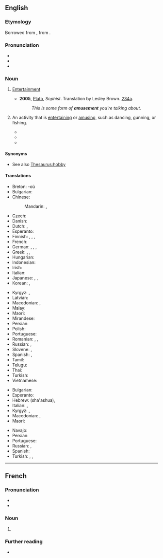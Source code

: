 {{also|Amüsement}}
==English==

===Etymology===
Borrowed from {{etyl|fr|en}} {{m|fr|amusement}}, from {{suffix|amuse|ment|lang=en}}.

===Pronunciation===
* {{IPA|/əˈmjʉu̯z.mənt/|lang=en}}
* {{audio|en-us-amusement.ogg|Audio (US)|lang=en}}
* {{hyphenation|a|muse|ment|lang=en}}

===Noun===
{{en-noun|~}}

# {{lb|en|uncountable}} [[entertainment|Entertainment]]
#* '''2005''', [[w:Plato|Plato]], ''Sophist''. Translation by Lesley Brown. [[w:Stephanus pagination|234a]].
#*: ''This is some form of '''amusement''' you're talking about.''
# {{lb|en|countable}} An activity that is [[entertaining]] or [[amuse|amusing]], such as dancing, gunning, or fishing.
#* {{quote-book|lang=en|passage="What a charming '''amusement''' for young people this is, Mr. Darcy! There is nothing like dancing after all. I consider it as one of the first refinements of polished society."|title=[[S:Pride and Prejudice/Chapter 6|Pride and Prejudice]]|author=Jane Austen|year=1813}}
#* {{quote-book|lang=en|passage=His chief '''amusements''' were gunning and fishing, or sauntering along the beach and through the myrtles, in quest of shells or entomological specimens--his collection of the latter might have been envied by a Swammerdamm.|year=1843|title=[[S:The Gold-Bug|The Gold-Bug]]|author=Edgar Allan Poe}}
#* {{quote-book|lang=en|passage=The Cat was sour-tempered and grumpy, at first, but before they had journeyed far, the crystal creature had discovered a fine '''amusement'''. The long tails of the monkeys were constantly sticking through the bars of their cage, and when they did, the Glass Cat would slyly seize the tails in her paws and pull them.|year=1919|title=[[S:The Magic of Oz/Chapter 20|The Magic of Oz]]|author=L. Frank Baum}}

====Synonyms====
* {{sense|an activity that is entertaining or amusing}} See also [[Thesaurus:hobby]]

====Translations====
{{trans-top|entertainment}}
* Breton: {{t+|br|diduamant|m}} -où
* Bulgarian: {{t+|bg|забавление|n}}
* Chinese:
*: Mandarin: {{t+|cmn|娛樂|sc=Hani}}, {{t+|cmn|娱乐|tr=yúlè|sc=Hani}} <!-- removed Zhuyin (ㄩˊㄌㄜˋ) -->
* Czech: {{t+|cs|zábava|f}}
* Danish: {{t|da|underholdning|c}}
* Dutch: {{t+|nl|amusement|n}}, {{t+|nl|vertier|n}}
* Esperanto: {{t|eo|amuzado}}
* Finnish: {{t+|fi|huvi}}, {{t+|fi|huvitus}}, {{t|fi|huvittuneisuus}}, {{t+|fi|hilpeys}}
* French: {{t+|fr|amusement|m}}
* German: {{t+|de|Amüsement|n}} {{qualifier|obsolete}}, {{t+|de|Entertainment|n}} {{qualifier|colloquial}}, {{t+|de|Unterhaltung|f}}, {{t+|de|Vergnügen|n}}
* Greek: {{t+|el|διασκέδαση|f}}, {{t+|el|ψυχαγωγία|f}}, {{t+|el|αναψυχή|f}}
* Hungarian: {{t+|hu|szórakozás}}
* Indonesian: {{t+|id|hiburan}}
* Irish: {{t|ga|áibhéar|m}}
* Italian: {{t+|it|divertimento|m}}
* Japanese: {{t+|ja|娯楽|tr=ごらく, goraku|sc=Jpan}}, {{t|ja|アミューズメント|tr=amyūzumento|sc=Jpan}}, {{t+|ja|遊び|tr=asobi|sc=Jpan}}
* Korean: {{t+|ko|오락}}, {{t+|ko|놀이}}
{{trans-mid}}
* Kyrgyz: {{t+|ky|эрмек}}, {{t+|ky|оюн-зоок}}
* Latvian: {{t|lv|izprieca|f}}
* Macedonian: {{t|mk|забава|f|sc=Cyrl}}, {{t|mk|разонода|f|sc=Cyrl}}
* Malay: {{t|ms|hiburan}}
* Maori: {{t|mi|harakoa}}
* Mirandese: {{t|mwl|adbertimiento|m}}
* Persian: {{t|fa|شادی خوشحالی خوشی مسرت|sc=fa-Arab}}
* Polish: {{t+|pl|zabawa|f}}
* Portuguese: {{t+|pt|divertimento|m}}
* Romanian: {{t+|ro|divertisment|n}}, {{t+|ro|distracție|f}}, {{t+|ro|amuzament|n}}
* Russian: {{t+|ru|развлече́ние|n}}, {{t+|ru|заба́ва|f}}
* Slovene: {{t+|sl|zabava|f}}, {{t|sl|razvedrilo|n}}
* Spanish: {{t+|es|divertimiento|m}}, {{t|es|esparcimiento}}
* Tamil: {{t+|ta|கேளிக்கை|sc=Taml}}
* Telugu: {{t+|te|వినోదం|sc=Telu}}
* Thai: {{t+|th|มหรสพ}}
* Turkish: {{t+|tr|eğlence}}
* Vietnamese: {{t+|vi|hài hước|alt=sự hài hước}}
{{trans-bottom}}

{{trans-top|an activity that is entertaining or amusing}}
* Bulgarian: {{t+|bg|развлечение}}
* Esperanto: {{t|eo|amuzaĵo}}
* Hebrew: {{t|he|שעשוע|m}} (sha'ashua), {{t|he|כיוף|m}}
* Italian: {{t+|it|intrattenimento|m}}, {{t+|it|festeggiamento|m}}
* Kyrgyz: {{t+|ky|көңүл ачуу}}, {{t+|ky|эриккенди жазуу}}
* Macedonian: {{t|mk|забава|f|sc=Cyrl}}, {{t|mk|разонода|f|sc=Cyrl}}
* Maori: {{t|mi|harakoa}}
{{trans-mid}}
* Navajo: {{t|nv|zhǫʼ}}
* Persian: {{t+|fa|سرگرمی|sc=fa-Arab}}
* Portuguese: {{t+|pt|diversão|f}}
* Russian: {{t+|ru|развлече́ние|n}}, {{t+|ru|заба́ва|f}}
* Spanish: {{t+|es|diversión|f}}
* Turkish: {{t+|tr|etkinlik}}, {{t+|tr|uğraşı}}, {{t+|tr|eğlenti}}
{{trans-bottom}}

----

==French==

===Pronunciation===
* {{fr-IPA}}
* {{audio|Fr-amusement.ogg|audio|lang=fr}}

===Noun===
{{fr-noun|m}}

# {{l|en|amusement}}

===Further reading===
* {{R:TLFi}}